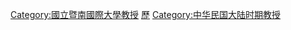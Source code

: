 [[Category:國立暨南國際大學教授|Category:國立暨南國際大學教授]]
[[Category:中華民國國立大專院校教授|歷]]
[[Category:中华民国大陆时期教授|Category:中华民国大陆时期教授]]
